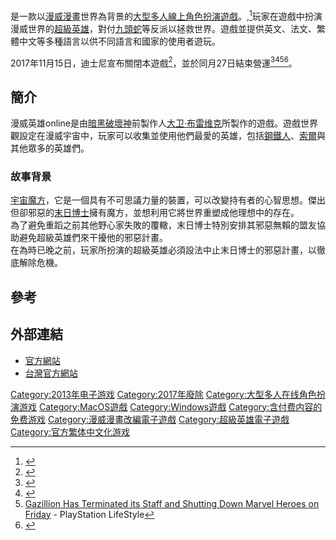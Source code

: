 {{expand|time=2016-10-11T09:16:33+00:00}}

{{NoteTA
| G1=Games
| G2=美國漫畫
}}
{{Infobox VG
| title = 漫威英雄 Online
| english = Marvel Heroes
| image = [[File:JScottCampbell.jpg|240px]]
| caption =
| developer = Gazillion Entertainment
| publisher = 
| distributor =
| designer = [[大卫·布雷维克|大卫·布雷维克]]
| series = [[漫威漫畫|漫威漫畫]]
| engine =
| released =
| genre = [[大型多人線上角色扮演遊戲|大型多人線上角色扮演遊戲]]
| modes =
| platforms = [[Microsoft_Windows|Microsoft Windows]]、[[OS_X|OS X]]
}}

{{vgname|漫威英雄 Online|en=Marvel Heroes Online}}是一款以[[漫威漫畫|漫威漫畫]]世界為背景的[[大型多人線上角色扮演遊戲|大型多人線上角色扮演遊戲]]。,<ref name="Heroes">{{cite web|url=http://news.mmosite.com/content/a/2011-12-20/marvel_superhero_mmo_officially_dubbed_marvel_heroes.shtml|title=Marvel Universe MMO Officially Dubbed Marvel Heroes|accessdate=2012-01-13|date=2011-12-20|work=MMO Site|author=Will|archive-url=https://web.archive.org/web/20120107214046/http://news.mmosite.com/content/a/2011-12-20/marvel_superhero_mmo_officially_dubbed_marvel_heroes.shtml|archive-date=2012-01-07|dead-url=yes}}</ref>玩家在遊戲中扮演漫威世界的[[超級英雄|超級英雄]]，對付[[九頭蛇_(漫威漫畫)|九頭蛇]]等反派以拯救世界。遊戲並提供英文、法文、繁體中文等多種語言以供不同語言和國家的使用者遊玩。

2017年11月15日，迪士尼宣布關閉本遊戲<ref name="auto">{{Cite news|url=https://kotaku.com/disney-shuts-down-marvel-heroes-1820475273|title=Disney Shuts Down Marvel Heroes|last=D'Anastasio|first=Cecilia|work=Kotaku|access-date=2017-11-15|language=en-US|archive-date=2021-03-02|archive-url=https://web.archive.org/web/20210302071208/https://kotaku.com/disney-shuts-down-marvel-heroes-1820475273|dead-url=no}}</ref>，並於同月27日結束營運<ref>{{cite web|url=http://www.ign.com/articles/2017/11/23/marvel-heroes-developer-gazillion-reportedly-shut-down-game-to-close-early|title=Marvel Heroes Developer Gazillion Reportedly Shut Down, Game to Close Early|first=Lucy|last=O'Brien|date=22 November 2017|publisher=|access-date=2018-05-14|archive-date=2021-02-26|archive-url=https://web.archive.org/web/20210226150152/https://www.ign.com/articles/2017/11/23/marvel-heroes-developer-gazillion-reportedly-shut-down-game-to-close-early|dead-url=no}}</ref><ref>{{cite web|url=https://www.vg247.com/2017/11/23/multiple-sources-are-claiming-that-marvel-heroes-will-shut-down-a-month-early-with-gazillion-laying-off-all-employees/|title=Marvel Heroes Omega is offline on all platforms - VG247|date=28 November 2017|publisher=|access-date=2018-05-14|archive-date=2017-11-23|archive-url=https://web.archive.org/web/20171123022505/https://www.vg247.com/2017/11/23/multiple-sources-are-claiming-that-marvel-heroes-will-shut-down-a-month-early-with-gazillion-laying-off-all-employees/|dead-url=no}}</ref><ref>[http://www.playstationlifestyle.net/2017/11/22/gazillion-terminated-staff-shutting-marvel-heroes-friday/ Gazillion Has Terminated its Staff and Shutting Down Marvel Heroes on Friday] {{Wayback|url=http://www.playstationlifestyle.net/2017/11/22/gazillion-terminated-staff-shutting-marvel-heroes-friday/ |date=20180913203210 }} - PlayStation LifeStyle</ref><ref>{{cite web|url=https://twitter.com/marvelheroes/status/935252377942179840|title=pic.twitter.com/Q12AUQ61c3|first=Marvel Heroes|last=Omega|date=27 November 2017|publisher=|access-date=2018-05-14|archive-date=2021-04-19|archive-url=https://web.archive.org/web/20210419065436/https://twitter.com/MarvelHeroes/status/935252377942179840|dead-url=no}}</ref>。

== 簡介 ==
漫威英雄online是由[[暗黑破坏神系列|暗黑破壞神]]前製作人[[大卫·布雷维克|大卫·布雷维克]]所製作的遊戲。遊戲世界觀設定在漫威宇宙中，玩家可以收集並使用他們最愛的英雄，包括[[鋼鐵人|鋼鐵人]]、[[索爾_(漫威漫畫)|索爾]]與其他眾多的英雄們。

=== 故事背景 ===
[[無限寶石|宇宙魔方]]，它是一個具有不可思議力量的裝置，可以改變持有者的心智思想。傑出但卻邪惡的[[末日博士|末日博士]]擁有魔方，並想利用它將世界重塑成他理想中的存在。<br />
為了避免重蹈之前其他野心家失敗的覆轍，末日博士特別安排其邪惡無賴的盟友協助避免超級英雄們來干擾他的邪惡計畫。<br />
在為時已晚之前，玩家所扮演的超級英雄必須設法中止末日博士的邪惡計畫，以徹底解除危機。

==參考==
{{Reflist|30em}}

== 外部連結 ==
* [https://marvelheroes.com/ 官方網站] {{Wayback|url=https://marvelheroes.com/ |date=20010309172759 }}{{en}}
* [https://web.archive.org/web/20161011225545/https://www.marvelheroes.tw/ 台灣官方網站]{{zh-tw}}

{{漫威跨界遊戲作品}}

{{DEFAULTSORT:Marvel Heroes Online}}
[[Category:2013年电子游戏|Category:2013年电子游戏]]
[[Category:2017年廢除|Category:2017年廢除]]
[[Category:大型多人在线角色扮演游戏|Category:大型多人在线角色扮演游戏]]
[[Category:MacOS遊戲|Category:MacOS遊戲]]
[[Category:Windows遊戲|Category:Windows遊戲]]
[[Category:含付费内容的免费游戏|Category:含付费内容的免费游戏]]
[[Category:漫威漫畫改編電子遊戲|Category:漫威漫畫改編電子遊戲]]
[[Category:超級英雄電子遊戲|Category:超級英雄電子遊戲]]
[[Category:官方繁体中文化游戏|Category:官方繁体中文化游戏]]